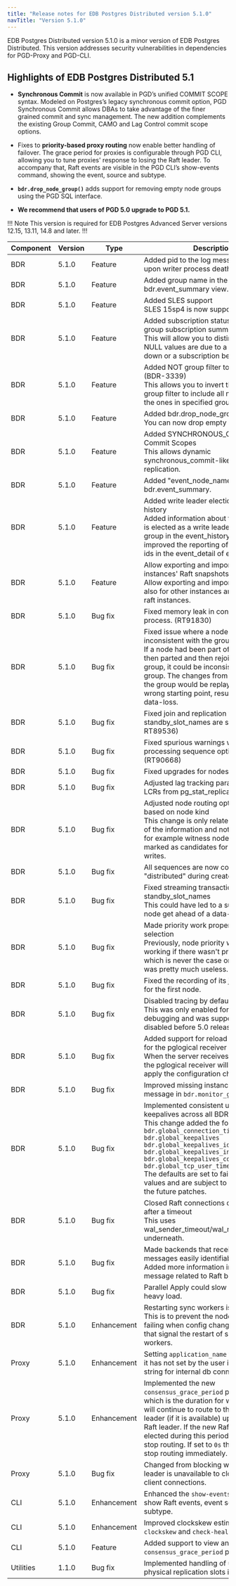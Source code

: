 ```yaml
---
title: "Release notes for EDB Postgres Distributed version 5.1.0"
navTitle: "Version 5.1.0"
---
```


EDB Postgres Distributed version 5.1.0 is a minor version of EDB Postgres Distributed.
This version addresses security vulnerabilities in dependencies for PGD-Proxy and PGD-CLI.

## Highlights of EDB  Postgres Distributed 5.1

* **Synchronous Commit** is now available in PGD’s unified COMMIT SCOPE syntax. Modeled on Postgres’s legacy synchronous commit option, PGD Synchronous Commit allows DBAs to take advantage of the finer grained commit and sync management. The new addition complements the existing Group Commit, CAMO and Lag Control commit scope options.

* Fixes to **priority-based proxy routing** now enable better handling of failover. The grace period for proxies is configurable through PGD CLI, allowing you to tune proxies' response to losing the Raft leader. To accompany that, Raft events are visible in the PGD CLI’s show-events command, showing the event, source and subtype.

* **`bdr.drop_node_group()`** adds support for removing empty node groups using the PGD SQL interface. 

* __We recommend that users of PGD 5.0 upgrade to PGD 5.1.__

!!! Note
This version is required for EDB Postgres Advanced Server versions 12.15, 13.11, 14.8 and later.
!!!


| Component | Version | Type            | Description  |
|-----------|---------|-----------------|--------------|
| BDR       | 5.1.0   | Feature         | Added pid to the log message emitted upon writer process death. |
| BDR       | 5.1.0   | Feature         | Added group name in the bdr.event_summary view. |
| BDR       | 5.1.0   | Feature         | Added SLES support<br/>SLES 15sp4 is now supported. |
| BDR       | 5.1.0   | Feature         | Added subscription status column to the group subscription summary view.<br/>This will allow you to distinguish whether NULL values are due to a node being down or a subscription being disabled. |
| BDR       | 5.1.0   | Feature         | Added NOT group filter to Group Commit (BDR-3339)<br/>This allows you to invert the meaning of a group filter to include all nodes except the ones in specified group(s). |
| BDR       | 5.1.0   | Feature         | Added bdr.drop_node_group<br/>You can now  drop empty node groups. |
| BDR       | 5.1.0   | Feature         | Added SYNCHRONOUS_COMMIT to Commit Scopes<br/>This allows dynamic synchronous_commit-like behavior for replication. |
| BDR       | 5.1.0   | Feature         | Added "event_node_name" column to bdr.event_summary. |
| BDR       | 5.1.0   | Feature         | Added write leader election to event history<br/>Added information about the node which is elected as a write leader for each group in the event_history catalog. Also improved the reporting of raft instance ids in the event_detail of event_history.|
| BDR       | 5.1.0   | Feature         | Allow exporting and importing other instances' Raft snapshots.<br/>Allow exporting and importing snapshots also for other instances and not only top raft instances.|
| BDR       | 5.1.0   | Bug fix         | Fixed memory leak in consensus process. (RT91830)  |
| BDR       | 5.1.0   | Bug fix         | Fixed issue where a node can be inconsistent with the group after rejoining<br/>If a node had been part of a sub-group, then parted and then rejoined to the group, it could be inconsistent with the group. The changes from some nodes of the group would be replayed from a wrong starting point, resulting in potential data-loss. |
| BDR       | 5.1.0   | Bug fix         | Fixed join and replication when SDW and standby_slot_names are set. (RT89702, RT89536) |
| BDR       | 5.1.0   | Bug fix         | Fixed spurious warnings when processing sequence options. (RT90668) |
| BDR       | 5.1.0   | Bug fix         | Fixed upgrades for nodes with CRDTs. |
| BDR       | 5.1.0   | Bug fix         | Adjusted lag tracking parameters for LCRs from pg_stat_replication. |
| BDR       | 5.1.0   | Bug fix         | Adjusted node routing options defaults based on node kind<br/>This change is only related to the display of the information and not the behavior, for example witness nodes are not marked as candidates for receiving writes. |
| BDR       | 5.1.0   | Bug fix         | All sequences are now converted to "distributed" during create node. |
| BDR       | 5.1.0   | Bug fix         | Fixed streaming transactions with standby_slot_names<br/>This could have led to a subscriber-only node get ahead of a data-node. |
| BDR       | 5.1.0   | Bug fix         | Made priority work properly for routing selection<br/>Previously, node priority was only working if there wasn't previous leader which is never the case on failover so it was pretty much useless.|
| BDR       | 5.1.0   | Bug fix         | Fixed the recording of its join as complete for the first node. |
| BDR       | 5.1.0   | Bug fix         | Disabled tracing by default.<br/>This was only enabled for initial debugging and was supposed to be disabled before 5.0 release. |
| BDR       | 5.1.0   | Bug fix         | Added support for reload configuration for the pglogical receiver<br/>When the server receives a reload signal, the pglogical receiver will reload and apply the configuration changes. |
| BDR       | 5.1.0   | Bug fix         | Improved missing instance error message in `bdr.monitor_group_raft()`. |
| BDR       | 5.1.0   | Bug fix         | Implemented consistent use of tcp keepalives across all BDR connections<br/>This change added the following GUCs:<br/>`bdr.global_connection_timeout`<br/>`bdr.global_keepalives`<br/>`bdr.global_keepalives_idle`<br/>`bdr.global_keepalives_interval`<br/>`bdr.global_keepalives_count`<br/>`bdr.global_tcp_user_timeout`<br/>The defaults are set to fairly conservative values and are subject to adjustments in the future patches. |
| BDR       | 5.1.0   | Bug fix         | Closed Raft connections on no activity after a timeout<br/>This uses wal_sender_timeout/wal_receiver_timeout underneath. |
| BDR       | 5.1.0   | Bug fix         | Made backends that receive Raft messages easily identifiable<br/>Added more information in the log message related to Raft backends. |
| BDR       | 5.1.0   | Bug fix         | Parallel Apply could slow down under heavy load. |
| BDR       | 5.1.0   | Enhancement     | Restarting sync workers is now avoided.<br/>This is to prevent the node join from failing when config changes are made that signal the restart of subscription workers. |
| Proxy     | 5.1.0   | Enhancement     | Setting `application_name` to proxy name if it has not set by the user in connection string for internal db connections. |
| Proxy     | 5.1.0   | Enhancement     | Implemented the new `consensus_grace_period` proxy option which is the duration for which a proxy will continue to route to the current write leader (if it is available) upon loss of a Raft leader. If the new Raft leader is not elected during this period the proxy will stop routing. If set to `0s` the proxy will stop routing immediately. |
| Proxy     | 5.1.0   | Bug fix         | Changed from blocking when write leader is unavailable to closing the new client connections. |
| CLI       | 5.1.0   | Enhancement     | Enhanced the `show-events` command to show Raft events, event source and subtype. |
| CLI       | 5.1.0   | Enhancement     | Improved clockskew estimation in `show-clockskew` and `check-health` commands. |
| CLI       | 5.1.0   | Feature         | Added support to view and set `consensus_grace_period` proxy option. |
| Utilities | 1.1.0   | Bug fix         | Implemented handling of uninitialized physical replication slots issue. |
